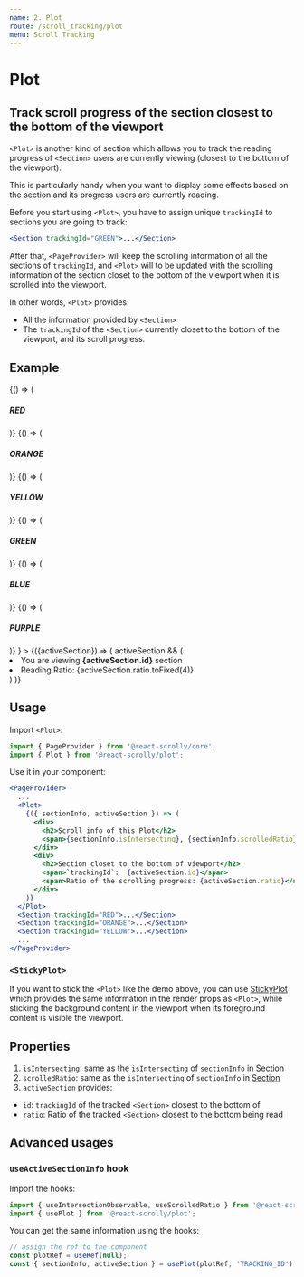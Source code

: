 ```yaml
---
name: 2. Plot
route: /scroll_tracking/plot
menu: Scroll Tracking
---
```






# Plot
## Track scroll progress of the section closest to the bottom of the viewport

`<Plot>` is another kind of section which allows you to track the reading progress of `<Section>` users are currently viewing
(closest to the bottom of the viewport).

This is particularly handy when you want to display some effects based on the section and its progress users are currently reading.

Before you start using `<Plot>`, you have to assign unique `trackingId` to sections you are going to track:

```jsx
<Section trackingId="GREEN">...</Section>
```

After that, `<PageProvider>` will keep the scrolling information of all the sections of `trackingId`,
and `<Plot>` will to be updated with the scrolling information of the section closet to the bottom of the viewport when it is scrolled into the viewport.


In other words, `<Plot>` provides:

- All the information provided by `<Section>`
- The `trackingId` of the `<Section>` currently closet to the bottom of the viewport, and its scroll progress.


## Example
<DemoWrapper>
  <PageProvider>
    <StickyPlot
        renderOverlay={
          <>
            <BorderedDemoSection trackingId="RED" color={defaultColors.red} height="100vh">
              {() => (
                <h5>
                  RED
                </h5>
              )}
            </BorderedDemoSection>
            <BorderedDemoSection trackingId="ORANGE" color={defaultColors.orange} height="50vh">
              {() => (
                <h5>
                  ORANGE
                </h5>
              )}
            </BorderedDemoSection>
            <BorderedDemoSection trackingId="YELLOW" color={defaultColors.yellow} height="50vh">
              {() => (
                <h5>
                  YELLOW
                </h5>
              )}
            </BorderedDemoSection>
            <BorderedDemoSection trackingId="GREEN" color={defaultColors.green} height="50vh">
              {() => (
                <h5>
                  GREEN
                </h5>
              )}
            </BorderedDemoSection>
            <BorderedDemoSection trackingId="BLUE" color={defaultColors.blue} height="50vh">
              {() => (
                <h5>
                  BLUE
                </h5>
              )}
            </BorderedDemoSection>
            <BorderedDemoSection trackingId="PURPLE" color={defaultColors.purple} height="60vh">
              {() => (
                <h5>
                  PURPLE
                </h5>
              )}
            </BorderedDemoSection>
          </>
        }
      >
        {({activeSection}) => (
          activeSection && (
            <CenterBox boldColor={defaultColors[activeSection.id.toLowerCase()]}>
              <li>You are viewing <b>{activeSection.id}</b> section</li>
              <li>Reading Ratio: {activeSection.ratio.toFixed(4)}</li>
            </CenterBox>
          )
        )}
      </StickyPlot>
  </PageProvider>
</DemoWrapper>

## Usage

Import `<Plot>`:
```jsx
import { PageProvider } from '@react-scrolly/core';
import { Plot } from '@react-scrolly/plot';
```

Use it in your component:
```jsx
<PageProvider>
  ...
  <Plot>
    {({ sectionInfo, activeSection }) => (
      <div>
        <h2>Scroll info of this Plot</h2>
        <span>{sectionInfo.isIntersecting}, {sectionInfo.scrolledRatio}</span>
      </div>
      <div>
        <h2>Section closet to the bottom of viewport</h2>
        <span>`trackingId`:  {activeSection.id}</span>
        <span>Ratio of the scrolling progress: {activeSection.ratio}</span>
      </div>
    )}
  </Plot>
  <Section trackingId="RED">...</Section>
  <Section trackingId="ORANGE">...</Section>
  <Section trackingId="YELLOW">...</Section>
  ...
</PageProvider>
```

### `<StickyPlot>`

If you want to stick the `<Plot>` like the demo above,
you can use [StickyPlot](/pinning_sections/sticky_plot) which provides the same information in the render props as `<Plot>`,
while sticking the background content in the viewport when its foreground content is visible the viewport.

## Properties

1. `isIntersecting`: same as the `isIntersecting` of `sectionInfo` in [Section](/scroll_tracking/section#properties)
2. `scrolledRatio`: same as the `isIntersecting` of `sectionInfo` in [Section](/scroll_tracking/section#properties)
2. `activeSection` provides:
  - `id`: `trackingId` of the tracked `<Section>` closest to the bottom of
  - `ratio`: Ratio of the tracked `<Section>` closest to the bottom being read


## Advanced usages

### `useActiveSectionInfo` hook

Import the hooks:

```jsx
import { useIntersectionObservable, useScrolledRatio } from '@react-scrolly/core';
import { usePlot } from '@react-scrolly/plot';
```

You can get the same information using the hooks:

```jsx
// assign the ref to the component
const plotRef = useRef(null);
const { sectionInfo, activeSection } = usePlot(plotRef, 'TRACKING_ID');
```


<Props of={StickyPlot} />
